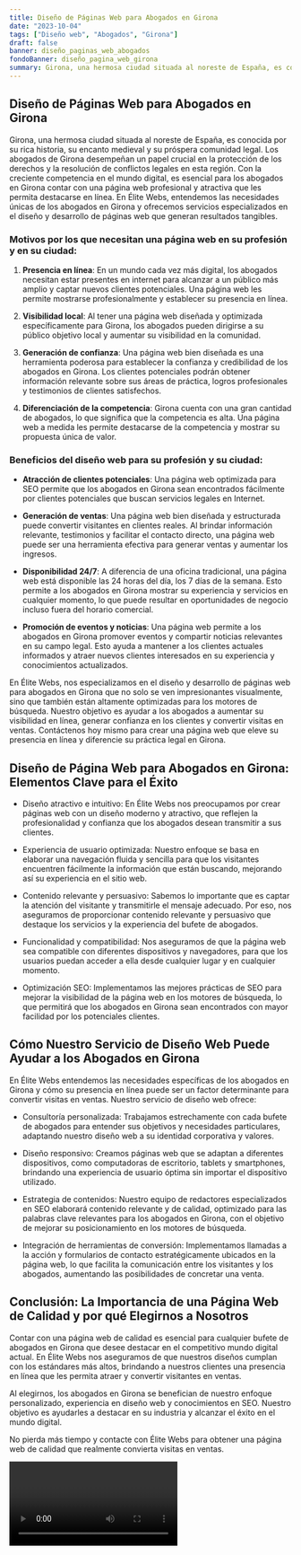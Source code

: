 ```yaml
---
title: Diseño de Páginas Web para Abogados en Girona
date: "2023-10-04"
tags: ["Diseño web", "Abogados", "Girona"]
draft: false
banner: diseño_paginas_web_abogados
fondoBanner: diseño_pagina_web_girona
summary: Girona, una hermosa ciudad situada al noreste de España, es conocida por su rica historia, su encanto medieval y su próspera comunidad legal. Los abogados de Girona desempeñan un papel crucial en la protección de los derechos y la resolución de conflictos legales en esta región. Con la creciente competencia en el mundo digital, es esencial para los abogados en Girona contar con una página web profesional y atractiva que les permita destacarse en línea. En Élite Webs, entendemos las necesidades únicas de los abogados en Girona y ofrecemos servicios especializados en el diseño y desarrollo de páginas web que generan resultados tangibles.
---
```



## Diseño de Páginas Web para Abogados en Girona

Girona, una hermosa ciudad situada al noreste de España, es conocida por su rica historia, su encanto medieval y su próspera comunidad legal. Los abogados de Girona desempeñan un papel crucial en la protección de los derechos y la resolución de conflictos legales en esta región. Con la creciente competencia en el mundo digital, es esencial para los abogados en Girona contar con una página web profesional y atractiva que les permita destacarse en línea. En Élite Webs, entendemos las necesidades únicas de los abogados en Girona y ofrecemos servicios especializados en el diseño y desarrollo de páginas web que generan resultados tangibles.

### Motivos por los que necesitan una página web en su profesión y en su ciudad:

1. **Presencia en línea**: En un mundo cada vez más digital, los abogados necesitan estar presentes en internet para alcanzar a un público más amplio y captar nuevos clientes potenciales. Una página web les permite mostrarse profesionalmente y establecer su presencia en línea.

2. **Visibilidad local**: Al tener una página web diseñada y optimizada específicamente para Girona, los abogados pueden dirigirse a su público objetivo local y aumentar su visibilidad en la comunidad.

3. **Generación de confianza**: Una página web bien diseñada es una herramienta poderosa para establecer la confianza y credibilidad de los abogados en Girona. Los clientes potenciales podrán obtener información relevante sobre sus áreas de práctica, logros profesionales y testimonios de clientes satisfechos.

4. **Diferenciación de la competencia**: Girona cuenta con una gran cantidad de abogados, lo que significa que la competencia es alta. Una página web a medida les permite destacarse de la competencia y mostrar su propuesta única de valor.

### Beneficios del diseño web para su profesión y su ciudad:

- **Atracción de clientes potenciales**: Una página web optimizada para SEO permite que los abogados en Girona sean encontrados fácilmente por clientes potenciales que buscan servicios legales en Internet.

- **Generación de ventas**: Una página web bien diseñada y estructurada puede convertir visitantes en clientes reales. Al brindar información relevante, testimonios y facilitar el contacto directo, una página web puede ser una herramienta efectiva para generar ventas y aumentar los ingresos.

- **Disponibilidad 24/7**: A diferencia de una oficina tradicional, una página web está disponible las 24 horas del día, los 7 días de la semana. Esto permite a los abogados en Girona mostrar su experiencia y servicios en cualquier momento, lo que puede resultar en oportunidades de negocio incluso fuera del horario comercial.

- **Promoción de eventos y noticias**: Una página web permite a los abogados en Girona promover eventos y compartir noticias relevantes en su campo legal. Esto ayuda a mantener a los clientes actuales informados y atraer nuevos clientes interesados en su experiencia y conocimientos actualizados.

En Élite Webs, nos especializamos en el diseño y desarrollo de páginas web para abogados en Girona que no solo se ven impresionantes visualmente, sino que también están altamente optimizadas para los motores de búsqueda. Nuestro objetivo es ayudar a los abogados a aumentar su visibilidad en línea, generar confianza en los clientes y convertir visitas en ventas. Contáctenos hoy mismo para crear una página web que eleve su presencia en línea y diferencie su práctica legal en Girona.

<GifSeo />

<Cta />

## Diseño de Página Web para Abogados en Girona: Elementos Clave para el Éxito

- Diseño atractivo e intuitivo: En Élite Webs nos preocupamos por crear páginas web con un diseño moderno y atractivo, que reflejen la profesionalidad y confianza que los abogados desean transmitir a sus clientes.

- Experiencia de usuario optimizada: Nuestro enfoque se basa en elaborar una navegación fluida y sencilla para que los visitantes encuentren fácilmente la información que están buscando, mejorando así su experiencia en el sitio web.

- Contenido relevante y persuasivo: Sabemos lo importante que es captar la atención del visitante y transmitirle el mensaje adecuado. Por eso, nos aseguramos de proporcionar contenido relevante y persuasivo que destaque los servicios y la experiencia del bufete de abogados.

- Funcionalidad y compatibilidad: Nos aseguramos de que la página web sea compatible con diferentes dispositivos y navegadores, para que los usuarios puedan acceder a ella desde cualquier lugar y en cualquier momento.

- Optimización SEO: Implementamos las mejores prácticas de SEO para mejorar la visibilidad de la página web en los motores de búsqueda, lo que permitirá que los abogados en Girona sean encontrados con mayor facilidad por los potenciales clientes.

## Cómo Nuestro Servicio de Diseño Web Puede Ayudar a los Abogados en Girona

En Élite Webs entendemos las necesidades específicas de los abogados en Girona y cómo su presencia en línea puede ser un factor determinante para convertir visitas en ventas. Nuestro servicio de diseño web ofrece:

- Consultoría personalizada: Trabajamos estrechamente con cada bufete de abogados para entender sus objetivos y necesidades particulares, adaptando nuestro diseño web a su identidad corporativa y valores.

- Diseño responsivo: Creamos páginas web que se adaptan a diferentes dispositivos, como computadoras de escritorio, tablets y smartphones, brindando una experiencia de usuario óptima sin importar el dispositivo utilizado.

- Estrategia de contenidos: Nuestro equipo de redactores especializados en SEO elaborará contenido relevante y de calidad, optimizado para las palabras clave relevantes para los abogados en Girona, con el objetivo de mejorar su posicionamiento en los motores de búsqueda.

- Integración de herramientas de conversión: Implementamos llamadas a la acción y formularios de contacto estratégicamente ubicados en la página web, lo que facilita la comunicación entre los visitantes y los abogados, aumentando las posibilidades de concretar una venta.

## Conclusión: La Importancia de una Página Web de Calidad y por qué Elegirnos a Nosotros

Contar con una página web de calidad es esencial para cualquier bufete de abogados en Girona que desee destacar en el competitivo mundo digital actual. En Élite Webs nos aseguramos de que nuestros diseños cumplan con los estándares más altos, brindando a nuestros clientes una presencia en línea que les permita atraer y convertir visitantes en ventas.

Al elegirnos, los abogados en Girona se benefician de nuestro enfoque personalizado, experiencia en diseño web y conocimientos en SEO. Nuestro objetivo es ayudarles a destacar en su industria y alcanzar el éxito en el mundo digital.

No pierda más tiempo y contacte con Élite Webs para obtener una página web de calidad que realmente convierta visitas en ventas.

<Video />

<CtaBot job="Abogados" city="Girona" />

<Gmaps query="Girona+españa+maps" />
